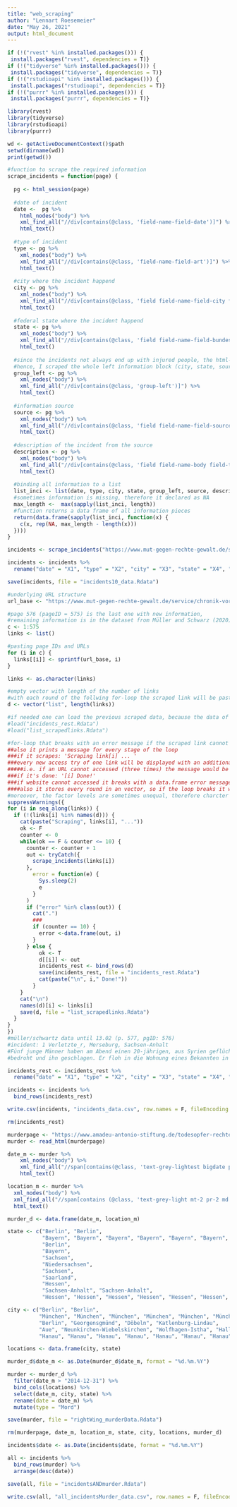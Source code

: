 ```yaml
---
title: "web_scraping"
author: "Lennart Roesemeier"
date: "May 26, 2021"
output: html_document
---
```



```r
if (!("rvest" %in% installed.packages())) {
 install.packages("rvest", dependencies = T)}
if (!("tidyverse" %in% installed.packages())) {
 install.packages("tidyverse", dependencies = T)}
if (!("rstudioapi" %in% installed.packages())) {
 install.packages("rstudioapi", dependencies = T)}
if (!("purrr" %in% installed.packages())) {
 install.packages("purrr", dependencies = T)}

library(rvest)
library(tidyverse)
library(rstudioapi)
library(purrr)
```

```r
wd <- getActiveDocumentContext()$path
setwd(dirname(wd))
print(getwd())
```

```r
#function to scrape the required information
scrape_incidents = function(page) {
  
  pg <- html_session(page)
  
  #date of incident
  date <-  pg %>%
    html_nodes("body") %>%
    xml_find_all("//div[contains(@class, 'field-name-field-date')]") %>%
    html_text()
  
  #type of incident
  type <- pg %>%
    xml_nodes("body") %>%
    xml_find_all("//div[contains(@class, 'field-name-field-art')]") %>%
    html_text()
  
  #city where the incident happend
  city <- pg %>%
    xml_nodes("body") %>%
    xml_find_all("//div[contains(@class, 'field field-name-field-city field-type-text field-label-hidden')]") %>%
    html_text()
  
  #federal state where the incident happend
  state <- pg %>%
    xml_nodes("body") %>%
    xml_find_all("//div[contains(@class, 'field field-name-field-bundesland field-type-taxonomy-term-reference field-label-hidden')]") %>%
    html_text()
  
  #since the incidents not always end up with injured people, the html-class of injuries is not always activ
  #hence, I scraped the whole left information block (city, state, source, injuries) to extract the injuries later
  group_left <- pg %>%
    xml_nodes("body") %>%
    xml_find_all("//div[contains(@class, 'group-left')]") %>%
    html_text()
  
  #information source
  source <- pg %>%
    xml_nodes("body") %>%
    xml_find_all("//div[contains(@class, 'field field-name-field-source field-type-text-long field-label-inline clearfix')]") %>%
    html_text()
  
  #description of the incident from the source
  description <- pg %>%
    xml_nodes("body") %>%
    xml_find_all("//div[contains(@class, 'field field-name-body field-type-text-with-summary field-label-hidden')]") %>%
    html_text()
  
  #binding all information to a list
  list_inci <- list(date, type, city, state, group_left, source, description)
  #sometimes information is missing, therefore it declared as NA
  max_length <-  max(sapply(list_inci, length))
  #function returns a data frame of all information pieces
  return(data.frame(sapply(list_inci, function(x) {
    c(x, rep(NA, max_length - length(x)))
  })))
}
```


```r
incidents <- scrape_incidents("https://www.mut-gegen-rechte-gewalt.de/service/chronik-vorfaelle")

incidents <- incidents %>%
  rename("date" = "X1", "type" = "X2", "city" = "X3", "state" = "X4", "group_left" = "X5", "source" = "X6", "description" = "X7")

save(incidents, file = "incidents10_data.Rdata")
```

```r
#underlying URL structure 
url_base <- "https://www.mut-gegen-rechte-gewalt.de/service/chronik-vorfaelle?page=%d"

#page 576 (pageID = 575) is the last one with new information, 
#remaining information is in the dataset from Müller and Schwarz (2020) (data until 13.02 (p. 577, pgID: 576))
c <- 1:575
links <- list()

#pasting page IDs and URLs
for (i in c) {
  links[[i]] <- sprintf(url_base, i)
}

links <- as.character(links)

#empty vector with length of the number of links
#with each round of the follwing for-loop the scraped link will be paste
d <- vector("list", length(links))

#if needed one can load the previous scraped data, because the data of every for-loop round will be stored
#load("incidents_rest.Rdata")
#load("list_scrapedlinks.Rdata")

#for-loop that breaks with an error message if the scraped link cannot be accessed within 20 seconds
##also it prints a message for every stage of the loop 
###if it scrapes: 'Scraping link[i] ... '
###every new access try of one link will be displayed with an additional point, 
#####i.e. if an URL cannot accessed (three times) the message would be 'Scraping link[i] ...... '
###if it's done: '[i] Done!'
###if website cannot accessed it breaks with a data.frame error message, since error-class cannot create data.frame
####also it stores every round in an vector, so if the loop breaks it will skip links that are scrape up to this point
#moreover, the factor levels are sometimes unequal, therefore charcter and factor are coerced to binding to a vector, to have the best overview of the scraping process these warnings get suppressed
suppressWarnings({
for (i in seq_along(links)) {
  if (!(links[i] %in% names(d))) {
    cat(paste("Scraping", links[i], "..."))
    ok <- F
    counter <- 0
    while(ok == F & counter <= 10) {
      counter <- counter + 1
      out <- tryCatch({
        scrape_incidents(links[i])
      },
        error = function(e) {
          Sys.sleep(2)
          e
        }
      )
      if ("error" %in% class(out)) {
        cat(".")
        ###
        if (counter == 10) {
          error <-data.frame(out, i)
        }
      } else {
          ok <- T
          d[[i]] <- out
          incidents_rest <- bind_rows(d)
          save(incidents_rest, file = "incidents_rest.Rdata")
          cat(paste("\n", i," Done!"))
        }
    }
    cat("\n")
    names(d)[i] <- links[i]
    save(d, file = "list_scrapedlinks.Rdata")
  }
}
})
#müller/schwartz data until 13.02 (p. 577, pgID: 576) 
#incident: 1 Verletzte_r, Merseburg, Sachsen-Anhalt
#Fünf junge Männer haben am Abend einen 20-jährigen, aus Syrien geflüchteten Mann mit einem Messer 
#bedroht und ihn geschlagen. Er floh in die Wohnung eines Bekannten in der Nähe und begab sich #später zur Behandlung in eine Klinik. 

incidents_rest <- incidents_rest %>%
  rename("date" = "X1", "type" = "X2", "city" = "X3", "state" = "X4", "group_left" = "X5", "source" = "X6", "description" = "X7")

```

```r
incidents <- incidents %>%
  bind_rows(incidents_rest)

write.csv(incidents, "incidents_data.csv", row.names = F, fileEncoding = "utf-8")

rm(incidents_rest)
```



```r
murderpage <- "https://www.amadeu-antonio-stiftung.de/todesopfer-rechter-gewalt/"
murder <- read_html(murderpage)

date_m <- murder %>%
    xml_nodes("body") %>%
    xml_find_all("//span[contains(@class, 'text-grey-lightest bigdate pr-2 md:pr-0 md:block')]") %>%
    html_text()

location_m <- murder %>%
  xml_nodes("body") %>%
  xml_find_all("//span[contains (@class, 'text-grey-light mt-2 pr-2 md:pr-0 md:block')]") %>%
  html_text()

murder_d <- data.frame(date_m, location_m)

state <- c("Berlin", "Berlin", 
           "Bayern", "Bayern", "Bayern", "Bayern", "Bayern", "Bayern", "Bayern", "Bayern", "Bayern",
           "Berlin",
           "Bayern", 
           "Sachsen",
           "Niedersachsen",
           "Sachsen",
           "Saarland",
           "Hessen",
           "Sachsen-Anhalt", "Sachsen-Anhalt",
           "Hessen", "Hessen", "Hessen", "Hessen", "Hessen", "Hessen", "Hessen", "Hessen", "Hessen", "Hessen")

city <- c("Berlin", "Berlin",
          "München", "München", "München", "München", "München", "München", "München", "München", "München",
          "Berlin", "Georgensgmünd", "Döbeln", "Katlenburg-Lindau",
          "Aue", "Neunkirchen-Wiebelskirchen", "Wolfhagen-Istha", "Halle", "Halle",
          "Hanau", "Hanau", "Hanau", "Hanau", "Hanau", "Hanau", "Hanau", "Hanau", "Hanau", "Hanau")

locations <- data.frame(city, state)

murder_d$date_m <- as.Date(murder_d$date_m, format = "%d.%m.%Y")

murder <- murder_d %>%
  filter(date_m > "2014-12-31") %>%
  bind_cols(locations) %>%
  select(date_m, city, state) %>%
  rename(date = date_m) %>%
  mutate(type = "Mord")

save(murder, file = "rightWing_murderData.Rdata")

rm(murderpage, date_m, location_m, state, city, locations, murder_d)
```

```r
incidents$date <- as.Date(incidents$date, format = "%d.%m.%Y")

all <- incidents %>%
  bind_rows(murder) %>%
  arrange(desc(date))

save(all, file = "incidentsANDmurder.Rdata")
  
write.csv(all, "all_incidentsMurder_data.csv", row.names = F, fileEncoding = "utf-8")
```







